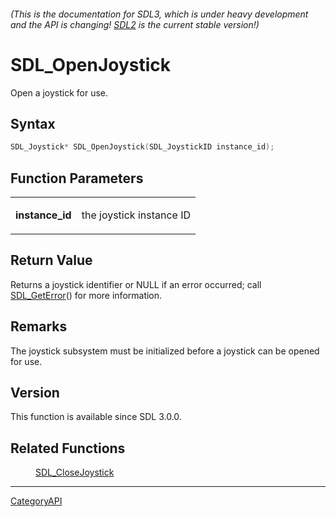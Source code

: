 ====== (This is the documentation for SDL3, which is under heavy development and the API is changing! [https://wiki.libsdl.org/ SDL2] is the current stable version!) ======
= SDL_OpenJoystick =

Open a joystick for use.

== Syntax ==

<syntaxhighlight lang='c'>
SDL_Joystick* SDL_OpenJoystick(SDL_JoystickID instance_id);
</syntaxhighlight>

== Function Parameters ==

{|
|'''instance_id'''
|the joystick instance ID
|}

== Return Value ==

Returns a joystick identifier or NULL if an error occurred; call
[[SDL_GetError]]() for more information.

== Remarks ==

The joystick subsystem must be initialized before a joystick can be opened
for use.

== Version ==

This function is available since SDL 3.0.0.

== Related Functions ==

:[[SDL_CloseJoystick]]

----
[[CategoryAPI]]


